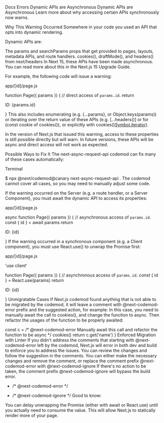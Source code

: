 Docs
Errors
Dynamic APIs are Asynchronous
Dynamic APIs are Asynchronous
Learn more about why accessing certain APIs synchronously now warns.

Why This Warning Occurred
Somewhere in your code you used an API that opts into dynamic rendering.

Dynamic APIs are:

The params and searchParams props that get provided to pages, layouts, metadata APIs, and route handlers.
cookies(), draftMode(), and headers() from next/headers
In Next 15, these APIs have been made asynchronous. You can read more about this in the Next.js 15 Upgrade Guide.

For example, the following code will issue a warning:

app/[id]/page.js

function Page({ params }) {
  // direct access of `params.id`.
  return <p>ID: {params.id}</p>
}
This also includes enumerating (e.g. {...params}, or Object.keys(params)) or iterating over the return value of these APIs (e.g. [...headers()] or for (const cookie of cookies()), or explicitly with cookies()[Symbol.iterator]()).

In the version of Next.js that issued this warning, access to these properties is still possible directly but will warn. In future versions, these APIs will be async and direct access will not work as expected.

Possible Ways to Fix It
The next-async-request-api codemod can fix many of these cases automatically:

Terminal

$ npx @next/codemod@canary next-async-request-api .
The codemod cannot cover all cases, so you may need to manually adjust some code.

If the warning occurred on the Server (e.g. a route handler, or a Server Component), you must await the dynamic API to access its properties:

app/[id]/page.js

async function Page({ params }) {
  // asynchronous access of `params.id`.
  const { id } = await params
  return <p>ID: {id}</p>
}
If the warning occurred in a synchronous component (e.g. a Client component), you must use React.use() to unwrap the Promise first:

app/[id]/page.js

'use client'
 
function Page({ params }) {
  // asynchronous access of `params.id`.
  const { id } = React.use(params)
  return <p>ID: {id}</p>
}
Unmigratable Cases
If Next.js codemod found anything that is not able to be migrated by the codemod, it will leave a comment with @next-codemod-error prefix and the suggested action, for example: In this case, you need to manually await the call to cookies(), and change the function to async. Then refactor the usages of the function to be properly awaited:


  const c =
    /* @next-codemod-error Manually await this call and refactor the function to be async */
    cookies()
  return c.get('name')
}
Enforced Migration with Linter
If you didn't address the comments that starting with @next-codemod-error left by the codemod, Next.js will error in both dev and build to enforce you to address the issues. You can review the changes and follow the suggestion in the comments. You can either make the necessary changes and remove the comment, or replace the comment prefix @next-codemod-error with @next-codemod-ignore If there's no action to be taken, the comment prefix @next-codemod-ignore will bypass the build error.


- /* @next-codemod-error <suggested message> */
+ /* @next-codemod-ignore */
Good to know:

You can delay unwrapping the Promise (either with await or React.use) until you actually need to consume the value. This will allow Next.js to statically render more of your page.